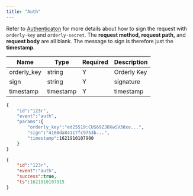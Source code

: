 ```yaml
---
title: "Auth"
---
```


Refer to [Authenticaton](https://orderly.mintlify.app/evm-api/authentication) for more details about how to sign the request with `orderly-key` and `orderly-secret`. The **request method, request path,** and **request body** are all blank. The message to sign is therefore just the **timestamp**.

| Name        | Type      | Required | Description |
|-------------|-----------|----------|-------------|
| orderly_key | string    | Y        | Orderly Key |
| sign        | string    | Y        | signature   |
| timestamp   | timestamp | Y        | timestamp   |

<RequestExample>

```bash
{
    "id":"123r",
    "event":"auth",
    "params":{
        "orderly_key":"ed25519:CUS69ZJOXwSV38xo...",
        "sign":"4180da84117fc9753b...",
        "timestamp":1621910107900
    }
}
```

</RequestExample>



<ResponseExample>

```json Response
{
    "id":"123r",
    "event":"auth",
    "success":true,
    "ts":1621910107315
}
```

</ResponseExample>